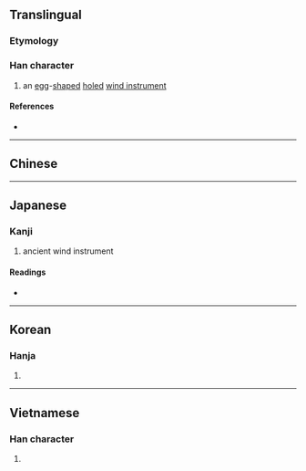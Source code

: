 {{character info/new}}
==Translingual==

===Etymology===
{{rfe|mul}}

===Han character===
{{Han char|rn=32|rad=土|as=14|sn=17|four=42131|canj=GHGF|ids=⿰土熏}}

# an [[egg]]-[[shape]]d [[hole]]d [[wind instrument]]

====References====
* {{Han ref|kx=0240.340|dkj=05546|dj=0480.230|hdz=10496.150|uh=58CE|ud=22734|bh=C0A5|bd=49317}}

----

==Chinese==
{{zh-see|塤|v}}

----

==Japanese==

===Kanji===
{{ja-kanji|grade=|rs=土14}}

# ancient wind instrument

====Readings====
* {{ja-readings
|goon=くん, こん
|kanon=くん, けん
|kun=[[はち]] (hachi), [[わん]] (wan)}}

----

==Korean==

===Hanja===
{{ko-hanja|hangeul=훈|rv=hun|mr=hun}}

# {{rfdef|ko|sort=土14}}

----

==Vietnamese==

===Han character===
{{vi-hantu|[[huân]]|rs=土14}}

# {{rfdef|vi|sort=土14}}